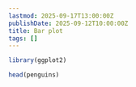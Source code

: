 ```yaml
---
lastmod: 2025-09-17T13:00:00Z
publishDate: 2025-09-12T10:00:00Z
title: Bar plot
tags: []
---
```


```r
library(ggplot2)
```

```r
head(penguins)
```
